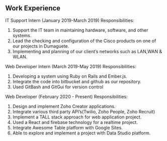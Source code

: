 ## Work Experience

<ProjectCard title="CebuSmartBuild Inc."  bg="linear-gradient(to right, #D4145A 0%, #FBB03B 100%)">
IT Support Intern (January 2019-March 2019)
Responsibilities: 

1. Support the IT team in maintaining hardware, software, and other systems.
2. Lead the checking and configuration of the Cisco products on one of our projects in Dumaguete. 
3. Implementing and planning of our client’s networks such as LAN,WAN & WLAN.


</ProjectCard>

<ProjectCard title="Getmore Philippines"  bg="linear-gradient(to right, #D4145A 0%, #FBB03B 100%)">
Web Developer Intern (March 2019-May 2019)
Responsibilities:

1. Developing a system using Ruby on Rails and Ember.js.
2. Integrate the code into bitbucket and github as our repository.
3. Used GitBash and GitGui for version control


</ProjectCard>

<ProjectCard title="Office Partners 360"  bg="linear-gradient(to right, #D4145A 0%, #FBB03B 100%)">
Web Developer (February 2020 - Present)
Responsibilities:

1. Design and implement Zoho Creator applications.
2. Integrate various third party API’s(Twilio, Zoho People, Zoho Recruit)
3. Implement a TALL stack approach for web application project.
4. Used a React and firebase technology for a realtime project.
5. Integrate Awesome Table platform with Google Sites.
6. Able to explore and implement a project with Data Studio platform. 




</ProjectCard>

